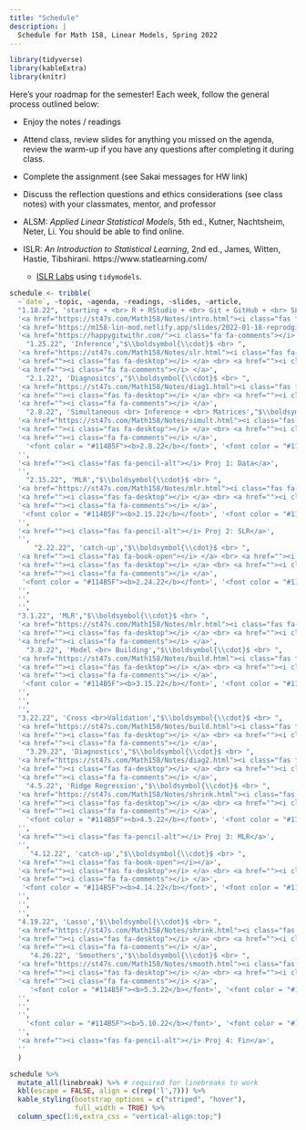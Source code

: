 ```yaml
---
title: "Schedule"
description: |
  Schedule for Math 158, Linear Models, Spring 2022
---
```




```r
library(tidyverse)
library(kableExtra)
library(knitr)
```

Here's your roadmap for the semester!
Each week, follow the general process outlined below:

- Enjoy the notes / readings <i class="fas fa-book-open"></i>  

- Attend class, review slides <i class="fas fa-desktop"></i> for anything you missed on the agenda, review the warm-up  <i class="fas fa-pencil-alt"></i> if you have any questions after completing it during class.

- Complete the assignment (see Sakai messages for HW link)  

- Discuss the reflection questions <i class="fas fa-lightbulb" target="_blank"></i> and ethics considerations <i class="fas fa-balance-scale"></i> (see class notes) with your classmates, mentor, and professor  

- ALSM: *Applied Linear Statistical Models*, 5th ed., Kutner, Nachtsheim, Neter, Li.  You should be able to find online.

- ISLR: *An Introduction to Statistical Learning*, 2nd ed., James, Witten, Hastie, Tibshirani.  https://www.statlearning.com/
   - <a href = "https://emilhvitfeldt.github.io/ISLR-tidymodels-labs/index.html" target = "_blank">ISLR Labs</a> using `tidymodels`.



```r
schedule <- tribble(
  ~`date`, ~topic, ~agenda, ~readings, ~slides, ~article,
  "1.18.22", 'starting + <br> R + RStudio + <br> Git + GitHub + <br> SLR',"$\\boldsymbol{\\cdot}$questionnaire <br> $\\boldsymbol{\\cdot}$course info <br> $\\boldsymbol{\\cdot}$R + Git <br> $\\boldsymbol{\\cdot}$what is a linear model?", 
  '<a href="https://st47s.com/Math158/Notes/intro.html"><i class="fas fa-book-open"></i> Introduction</a> <br> <a href="https://m58-intro-stats.netlify.app/github.html"><i class="fas fa-book-open"></i> Git + GitHub</a> <br> <i class="fas fa-book-open"></i> ALSM 1 <br> <a href="https://hastie.su.domains/ISLR2/ISLRv2_website.pdf"><i class="fas fa-book-open"></i> ISLR 3.1 </a>',
  '<a href="https://m158-lin-mod.netlify.app/slides/2022-01-18-reprodgit"><i class="fas fa-desktop"></i> SLR</a> <br> <a href="https://m158-lin-mod.netlify.app/slides/Math158_WU1_R.pdf"><i class="fas fa-pencil-alt"></i> WU1</a>',
  '<a href="https://happygitwithr.com/"><i class="fa fa-comments"></i> happygitwithR</a>',
    "1.25.22", 'Inference',"$\\boldsymbol{\\cdot}$ <br> ", 
  '<a href="https://st47s.com/Math158/Notes/slr.html"><i class="fas fa-book-open"></i> SLR</a>  <br> <i class="fas fa-book-open"></i> ALSM 2',
  '<a href=""><i class="fas fa-desktop"></i> </a> <br> <a href=""><i class="fas fa-pencil-alt"></i> WU</a>',
  '<a href=""><i class="fa fa-comments"></i> </a>',
    "2.1.22", 'Diagnositcs',"$\\boldsymbol{\\cdot}$ <br> ", 
  '<a href="https://st47s.com/Math158/Notes/diag1.html"><i class="fas fa-book-open"></i> Diagnostics I</a><br>  <br> <i class="fas fa-book-open"></i> ALSM 3',
  '<a href=""><i class="fas fa-desktop"></i> </a> <br> <a href=""><i class="fas fa-pencil-alt"></i> WU</a>',
  '<a href=""><i class="fa fa-comments"></i> </a>',
    "2.8.22", 'Simultaneous <br> Inference + <br> Matrices',"$\\boldsymbol{\\cdot}$ <br> ", 
  '<a href="https://st47s.com/Math158/Notes/simult.html"><i class="fas fa-book-open"></i> Simult Inf</a>   <br> <a href="https://st47s.com/Math158/Notes/la.html"><i class="fas fa-book-open"></i> Matrices</a>   <br> <i class="fas fa-book-open"></i> ALSM 4 & 5',
  '<a href=""><i class="fas fa-desktop"></i> </a> <br> <a href=""><i class="fas fa-pencil-alt"></i> WU</a>',
  '<a href=""><i class="fa fa-comments"></i> </a>',
    '<font color = "#114B5F"><b>2.8.22</b></font>', '<font color = "#114B5F"><b>Proj 1: Data</b></font>',"", 
  '',
  '<a href=""><i class="fas fa-pencil-alt"></i> Proj 1: Data</a>',
  '',
    "2.15.22", 'MLR',"$\\boldsymbol{\\cdot}$ <br> ", 
  '<a href="https://st47s.com/Math158/Notes/mlr.html"><i class="fas fa-book-open"></i> MLR</a>  <br> <i class="fas fa-book-open"></i> ALSM 6 <br> <a href="https://hastie.su.domains/ISLR2/ISLRv2_website.pdf"><i class="fas fa-book-open"></i> ISLR 3.2 </a>',
  '<a href=""><i class="fas fa-desktop"></i> </a> <br> <a href=""><i class="fas fa-pencil-alt"></i> WU</a>',
  '<a href=""><i class="fa fa-comments"></i> </a>',
   '<font color = "#114B5F"><b>2.15.22</b></font>', '<font color = "#114B5F"><b>Proj 2: SLR</b></font>',"", 
  '',
  '<a href=""><i class="fas fa-pencil-alt"></i> Proj 2: SLR</a>',
  '',
      "2.22.22", 'catch-up',"$\\boldsymbol{\\cdot}$ <br> ", 
  '<a href=""><i class="fas fa-book-open"></i> </a> <br> <a href=""><i class="fas fa-book-open"></i></a>',
  '<a href=""><i class="fas fa-desktop"></i> </a> <br> <a href=""><i class="fas fa-pencil-alt"></i> WU</a>',
  '<a href=""><i class="fa fa-comments"></i> </a>',
   '<font color = "#114B5F"><b>2.24.22</b></font>', '<font color = "#114B5F"><b>Exam 1</b></font>',"", 
  '',
  '',
  '',    
  "3.1.22", 'MLR',"$\\boldsymbol{\\cdot}$ <br> ", 
  '<a href="https://st47s.com/Math158/Notes/mlr.html"><i class="fas fa-book-open"></i> MLR</a> <br> <i class="fas fa-book-open"></i> ALSM 7 </a>',
  '<a href=""><i class="fas fa-desktop"></i> </a> <br> <a href=""><i class="fas fa-pencil-alt"></i> WU</a>',
  '<a href=""><i class="fa fa-comments"></i> </a>',
    "3.8.22", 'Model <br> Building',"$\\boldsymbol{\\cdot}$ <br> ", 
  '<a href="https://st47s.com/Math158/Notes/build.html"><i class="fas fa-book-open"></i> Build</a> <br> <i class="fas fa-book-open"></i> ALSM 9<br> <a href="https://hastie.su.domains/ISLR2/ISLRv2_website.pdf"><i class="fas fa-book-open"></i> ISLR 6.1 </a>',
  '<a href=""><i class="fas fa-desktop"></i> </a> <br> <a href=""><i class="fas fa-pencil-alt"></i> WU</a>',
  '<a href=""><i class="fa fa-comments"></i> </a>',
   '<font color = "#114B5F"><b>3.15.22</b></font>', '<font color = "#114B5F"><b>Spring Break</b></font>',"", 
  '',
  '',
  '',      
  "3.22.22", 'Cross <br>Validation',"$\\boldsymbol{\\cdot}$ <br> ", 
  '<a href="https://st47s.com/Math158/Notes/build.html"><i class="fas fa-book-open"></i> Build</a> <br>  <a href="https://hastie.su.domains/ISLR2/ISLRv2_website.pdf"><i class="fas fa-book-open"></i> ISLR 5.1 </a>',
  '<a href=""><i class="fas fa-desktop"></i> </a> <br> <a href=""><i class="fas fa-pencil-alt"></i> WU</a>',
  '<a href=""><i class="fa fa-comments"></i> </a>',  
    "3.29.22", 'Diagnostics',"$\\boldsymbol{\\cdot}$ <br> ", 
  '<a href="https://st47s.com/Math158/Notes/diag2.html"><i class="fas fa-book-open"></i> Diagnostics II</a> <br> <i class="fas fa-book-open"></i> ALSM 10',
  '<a href=""><i class="fas fa-desktop"></i> </a> <br> <a href=""><i class="fas fa-pencil-alt"></i> WU</a>',
  '<a href=""><i class="fa fa-comments"></i> </a>',  
    "4.5.22", 'Ridge Regression',"$\\boldsymbol{\\cdot}$ <br> ", 
  '<a href="https://st47s.com/Math158/Notes/shrink.html"><i class="fas fa-book-open"></i> Ridge</a> <br> <i class="fas fa-book-open"></i> ALSM 11.2<br> <a href="https://hastie.su.domains/ISLR2/ISLRv2_website.pdf"><i class="fas fa-book-open"></i> ISLR 6.2 </a>',
  '<a href=""><i class="fas fa-desktop"></i> </a> <br> <a href=""><i class="fas fa-pencil-alt"></i> WU</a>',
  '<a href=""><i class="fa fa-comments"></i> </a>',  
    '<font color = "#114B5F"><b>4.5.22</b></font>', '<font color = "#114B5F"><b>Proj 3: MLR</b></font>',"", 
  '',
  '<a href=""><i class="fas fa-pencil-alt"></i> Proj 3: MLR</a>',
  '',
     "4.12.22", 'catch-up',"$\\boldsymbol{\\cdot}$ <br> ", 
  '<a href=""><i class="fas fa-book-open"></i></a>',
  '<a href=""><i class="fas fa-desktop"></i> </a> <br> <a href=""><i class="fas fa-pencil-alt"></i> WU</a>',
  '<a href=""><i class="fa fa-comments"></i> </a>',
   '<font color = "#114B5F"><b>4.14.22</b></font>', '<font color = "#114B5F"><b>Exam 2</b></font>',"", 
  '',
  '',
  '',       
  "4.19.22", 'Lasso',"$\\boldsymbol{\\cdot}$ <br> ", 
  '<a href="https://st47s.com/Math158/Notes/shrink.html"><i class="fas fa-book-open"></i> Lasso</a> <br> <a href="https://hastie.su.domains/ISLR2/ISLRv2_website.pdf"><i class="fas fa-book-open"></i> ISLR 6.2 </a>',
  '<a href=""><i class="fas fa-desktop"></i> </a> <br> <a href=""><i class="fas fa-pencil-alt"></i> WU</a>',
  '<a href=""><i class="fa fa-comments"></i> </a>',  
     "4.26.22", 'Smoothers',"$\\boldsymbol{\\cdot}$ <br> ", 
  '<a href="https://st47s.com/Math158/Notes/smooth.html"><i class="fas fa-book-open"></i> Smooth</a> <br>  <a href="https://hastie.su.domains/ISLR2/ISLRv2_website.pdf"><i class="fas fa-book-open"></i> ISLR 7 </a>',
  '<a href=""><i class="fas fa-desktop"></i> </a> <br> <a href=""><i class="fas fa-pencil-alt"></i> WU</a>',
  '<a href=""><i class="fa fa-comments"></i> </a>',
     '<font color = "#114B5F"><b>5.3.22</b></font>', '<font color = "#114B5F"><b>Exam 3</b></font>',"", 
  '',
  '',
  '',    
    '<font color = "#114B5F"><b>5.10.22</b></font>', '<font color = "#114B5F"><b>Proj 4: Beyond<br>Linear + <br>Summary</b></font>',"", 
  '',
  '<a href=""><i class="fas fa-pencil-alt"></i> Proj 4: Fin</a>',
  ''
  )
```


```r
schedule %>% 
  mutate_all(linebreak) %>% # required for linebreaks to work
  kbl(escape = FALSE, align = c(rep('l',7))) %>%
  kable_styling(bootstrap_options = c("striped", "hover"),
                full_width = TRUE) %>%
  column_spec(1:6,extra_css = "vertical-align:top;")
```



